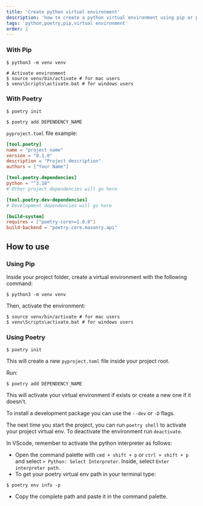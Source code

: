 ```yaml
---
title: 'Create python virtual environment'
description: 'how to create a python virtual environment using pip or poetry'
tags: 'python,poetry,pip,virtual environment'
order: 1
---
```



### With Pip

```shell
$ python3 -m venv venv

# Activate environment
$ source venv/bin/activate # for mac users
$ venv\Scripts\activate.bat # for windows users
```

### With Poetry

```shell
$ poetry init

$ poetry add DEPENDENCY_NAME
```

`pyproject.toml` file example:

```toml:pyproject.toml
[tool.poetry]
name = "project name"
version = "0.1.0"
description = "Project description"
authors = ["Your Name"]

[tool.poetry.dependencies]
python = "^3.10"
# Other project dependencies will go here

[tool.poetry.dev-dependencies]
# Development dependencies will go here

[build-system]
requires = ["poetry-core>=1.0.0"]
build-backend = "poetry.core.masonry.api"
```

## How to use

### Using Pip

<Step number={1} title="Create virtual environment" />

Inside your project folder, create a virtual environment with the following command:

```shell
$ python3 -m venv venv
```

Then, activate the environment:

```shell
$ source venv/bin/activate # for mac users
$ venv\Scripts\activate.bat # for windows users
```

### Using Poetry

<Step number={1} title="Initialize a poetry project" />

```shell
$ poetry init
```

This will create a new `pyproject.toml` file inside your project root.

<Step number={2} title="Install dependencies" />

Run:

```shell
$ poetry add DEPENDENCY_NAME
```

This will activate your virtual environment if exists or create a new one if it doesn't.

To install a development package you can use the `--dev` or `-D` flags.

The next time you start the project, you can run `poetry shell` to activate your project virtual env. To deactivate the environment run `deactivate`.

In VScode, remember to activate the python interpreter as follows:

- Open the command palette with `cmd + shift + p` or `ctrl + shift + p` and select `> Python: Select Interpreter`. Inside, select `Enter interpreter path`.
- To get your poetry virtual env path in your terminal type:

```shell
$ poetry env info -p
```

- Copy the complete path and paste it in the command palette.
